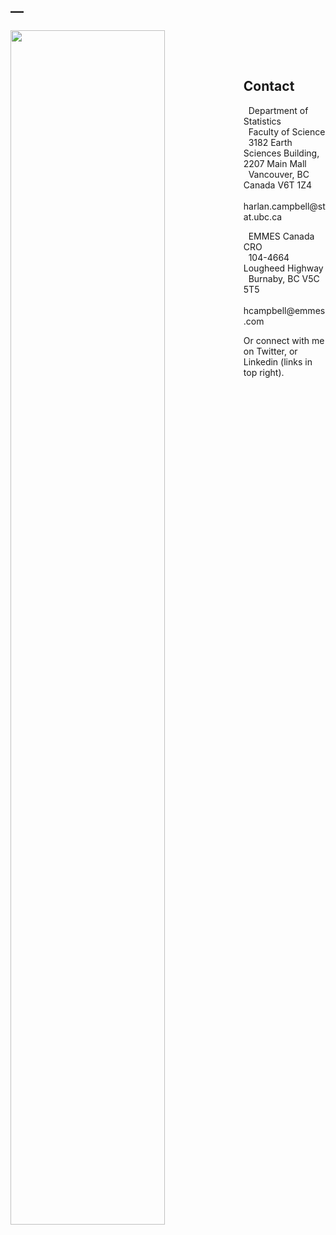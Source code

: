 ---
---

<link rel="stylesheet" href="styles.css" type="text/css">


<img src="images/britishColumbia.JPG" style="width:70%; margin-right: 20px" align="left">

&nbsp;

&nbsp;


## Contact


\  Department of Statistics  
\  Faculty of Science  
\  3182 Earth Sciences Building, 2207 Main Mall  
\  Vancouver, BC Canada V6T 1Z4  
\  harlan.campbell@stat.ubc.ca  



\  EMMES Canada CRO  
\  104-4664 Lougheed Highway  
\  Burnaby, BC V5C 5T5  
\  hcampbell@emmes.com

  

Or connect with me on Twitter, or Linkedin (links in top right).
